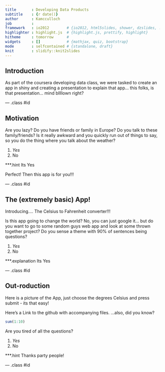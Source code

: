 ```yaml
---
title       : Developing Data Products
subtitle    : {r date()}
author      : Kamcculloch
job         : 
framework   : io2012        # {io2012, html5slides, shower, dzslides, ...}
highlighter : highlight.js  # {highlight.js, prettify, highlight}
hitheme     : tomorrow      # 
widgets     : []            # {mathjax, quiz, bootstrap}
mode        : selfcontained # {standalone, draft}
knit        : slidify::knit2slides
---
```


## Introduction
As part of the coursera developing data class, we were tasked to create an app in shiny and creating a presentation to explain that app... this folks, is that presentation... mind bllllown right?  


--- .class #id 

## Motivation

Are you lazy? Do you have friends or family in Europe? Do you talk to these family/friends? Is it really awkward and you quickly run out of things to say, so you do the thing where you talk about the weather? 

1. _Yes_
2. No

***.hint Its Yes

Perfect! Then this app is for you!!!

--- .class #id

## The (extremely basic) App!

Introducing.... The Celsius to Fahrenheit converter!!! 

Is this app going to change the world? No, you can just google it... but do you want to go to some random guys web app and look at some thrown together project? Do you sense a theme with 90% of sentences being questions?

1. _Yes_
2. No

***.explanation Its Yes


--- .class #id

## Out-roduction 

Here is a picture of the App, just choose the degrees Celsius and press submit - its that easy! 

Here's a Link to the github with accompanying files.
...also, did you know?
```r
sum(1:10)
```
Are you tired of all the questions? 

1. _Yes_
2. No

***.hint Thanks party people!

--- .class #id
